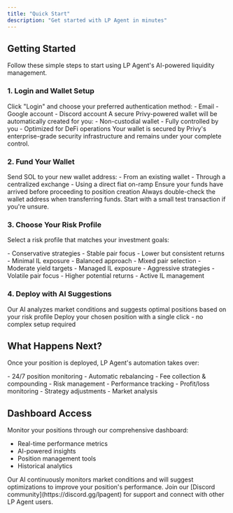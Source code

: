```yaml
---
title: "Quick Start"
description: "Get started with LP Agent in minutes"
---
```


## Getting Started

Follow these simple steps to start using LP Agent's AI-powered liquidity management.

### 1. Login and Wallet Setup

<Steps>
  <Step title="Connect with Privy">
    Click "Login" and choose your preferred authentication method: - Email -
    Google account - Discord account
  </Step>
  <Step title="Create Wallet">
    A secure Privy-powered wallet will be automatically created for you: -
    Non-custodial wallet - Fully controlled by you - Optimized for DeFi
    operations
  </Step>
</Steps>

<Note>
  Your wallet is secured by Privy's enterprise-grade security infrastructure and
  remains under your complete control.
</Note>

### 2. Fund Your Wallet

<Steps>
  <Step title="Transfer SOL">
    Send SOL to your new wallet address: - From an existing wallet - Through a
    centralized exchange - Using a direct fiat on-ramp
  </Step>
  <Step title="Verify Balance">
    Ensure your funds have arrived before proceeding to position creation
  </Step>
</Steps>

<Warning>
  Always double-check the wallet address when transferring funds. Start with a
  small test transaction if you're unsure.
</Warning>

### 3. Choose Your Risk Profile

Select a risk profile that matches your investment goals:

<CardGroup cols={3}>
  <Card title="Low Risk" icon="shield-check">
    - Conservative strategies - Stable pair focus - Lower but consistent returns
    - Minimal IL exposure
  </Card>
  <Card title="Medium Risk" icon="scale-balanced">
    - Balanced approach - Mixed pair selection - Moderate yield targets -
    Managed IL exposure
  </Card>
  <Card title="High Risk" icon="rocket">
    - Aggressive strategies - Volatile pair focus - Higher potential returns -
    Active IL management
  </Card>
</CardGroup>

### 4. Deploy with AI Suggestions

<Steps>
  <Step title="Review Suggestions">
    Our AI analyzes market conditions and suggests optimal positions based on
    your risk profile
  </Step>
  <Step title="One-Click Deploy">
    Deploy your chosen position with a single click - no complex setup required
  </Step>
</Steps>

## What Happens Next?

Once your position is deployed, LP Agent's automation takes over:

<CardGroup cols={2}>
  <Card title="Active Management" icon="robot">
    - 24/7 position monitoring - Automatic rebalancing - Fee collection &
    compounding - Risk management
  </Card>
  <Card title="Real-time Updates" icon="chart-line">
    - Performance tracking - Profit/loss monitoring - Strategy adjustments -
    Market analysis
  </Card>
</CardGroup>

## Dashboard Access

Monitor your positions through our comprehensive dashboard:

- Real-time performance metrics
- AI-powered insights
- Position management tools
- Historical analytics

<Note>
  Our AI continuously monitors market conditions and will suggest optimizations
  to improve your position's performance.
</Note>

<Card title="Need Help?" icon="headset">
  Join our [Discord community](https://discord.gg/lpagent) for support and
  connect with other LP Agent users.
</Card>
